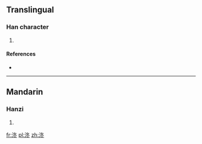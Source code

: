 ==Translingual==

===Han character===
{{Han char|rn=85|rad=水|as=05|sn=8|four=|canj=水竹水卜 (EHEY)}}

# {{defn|Han|sort=水05}}

====References====
* {{Han ref|kx=0615.110|dkj=17273|hdz=31591.040|uh=6CC8|ud=27848}}

----

==Mandarin==

===Hanzi===
{{cmn-hanzi|pin=[[zhōng]] ([[zhong1]])|wg=chung<sup>1</sup>}}

# {{defn|Mandarin|sort=水05}}

[[fr:泈]]
[[pl:泈]]
[[zh:泈]]